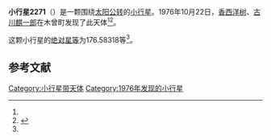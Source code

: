 {{Infobox planet
| bgcolour = #FFFFC0
| name = 2271 Kiso
| symbol = 
| image = 
| caption = 
| discovery = yes
| discovery_ref = 
| discoverer = [[香西洋树|香西洋树]]、[[古川麒一郎|古川麒一郎]]
| discovery_site = [[木曾町|木曾町]] 
| discovered = 1976年10月22日
| designations = yes
| mp_name = 
| named_after = 
| alt_names = 1976 UV5/ 1928 DB1 / 1929 LB / 1939 RL / 1942 EG / 1948 PR / 1951 EF2 / 1952 LA / 1952 MN / 1953 TP2 / 1956 GH / 1960 EB / 1965 FA / 1972 WA / 1972 XM2 / 1974 ES / 1976 SC6
| mp_category = [[主带小行星|主带小行星]]
| orbit_ref = <ref name="a">[http://ssd.jpl.nasa.gov/sbdb.cgi?sstr=2271 2271 Kiso] {{Wayback|url=http://ssd.jpl.nasa.gov/sbdb.cgi?sstr=2271 |date=20200820020506 }}，小行星數據庫瀏覽器（JPL Small-Body Database Browser）－[[美国国家航空航天局|美国国家航空航天局]]喷气推进实验室</ref>
| epoch = 2456400.5 (2013年4月18日更新)
| aphelion = {{convert|2.9198367|AU|km|3|abbr=on|lk=out}}
| perihelion = {{convert|2.5970335|AU|km|3|abbr=on}}
| semimajor = {{convert|2.7584351|AU|km|3|abbr=on}}
| eccentricity = 0.058512
| period = 1673.372319 [[日|日]]<br />4.58[[儒略年|儒略年]]
| avg_speed = 
| inclination = 3.38496
| asc_node = 136.51009
| mean_anomaly = 
| arg_peri = 176.58318
| satellites = 
| physical_characteristics = yes
| dimensions = 
| mass = 
| density = 
| surface_grav = 
| escape_velocity = 
| sidereal_day = 
| axial_tilt = 
| pole_ecliptic_lat = 
| pole_ecliptic_lon = 
| albedo = 
| temperatures= 
| temp_name1 = 
| mean_temp_1 = 
| max_temp_1 = 
| temp_name2 = 
| max_temp_2 = 
| spectral_type = 
| abs_magnitude = 176.58318
}}

'''小行星2271'''（{{lang-en|2271 Kiso}}）是一颗围绕[[太阳|太阳]][[公转|公转]]的[[小行星|小行星]]。1976年10月22日，[[香西洋树|香西洋树]]、[[古川麒一郎|古川麒一郎]]在木曾町发现了此天体<ref name="a" /><ref>{{cite news|title=小行星列表|url=http://cfa-www.harvard.edu/iau/lists/NumberedMPs.txt|accessdate=2013-07-08|newspaper=哈佛大学|archive-date=2008-05-17|archive-url=https://web.archive.org/web/20080517010638/http://cfa-www.harvard.edu/iau/lists/NumberedMPs.txt|dead-url=no}}</ref>。

这颗小行星的[[绝对星等|绝对星等]]为176.58318等<ref name="a" />。

==参考文献==
{{reflist}}
{{Minor Planet Number|[[小行星2270|小行星2270]]|[[小行星2272|小行星2272]]}}

{{小天体}}

[[Category:小行星带天体|Category:小行星带天体]]
[[Category:1976年发现的小行星|Category:1976年发现的小行星]]

{{asteroid-stub}}